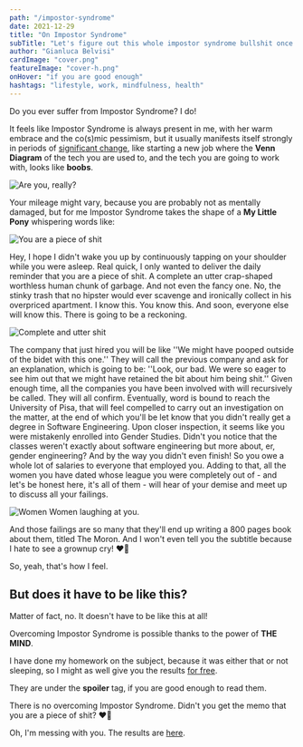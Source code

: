 ```yaml
---
path: "/impostor-syndrome"
date: 2021-12-29
title: "On Impostor Syndrome"
subTitle: "Let's figure out this whole impostor syndrome bullshit once and for all"
author: "Gianluca Belvisi"
cardImage: "cover.png"
featureImage: "cover-h.png"
onHover: "if you are good enough"
hashtags: "lifestyle, work, mindfulness, health"
---
```



Do you ever suffer from Impostor Syndrome? I do!

It feels like Impostor Syndrome is always present in me, with her warm embrace and the co(s)mic pessimism, but it usually manifests itself strongly in periods of [significant change](/leaving-king), like starting a new job where the **Venn Diagram** of the tech you are used to, and the tech you are going to work with, looks like **boobs**.

![Are you, really?](impostor.jpg)

Your mileage might vary, because you are probably not as mentally damaged, but for me Impostor Syndrome takes the shape of a **My Little Pony** whispering words like:

![You are a piece of shit](mlp2.png)


<Pony>
    Hey, I hope I didn't wake you up by continuously tapping on your shoulder while you were asleep.
</Pony>
<Pony>
    Real quick, I only wanted to deliver the daily reminder that you are a piece of shit.
</Pony>
<Pony>
    A complete an utter crap-shaped worthless human chunk of garbage.
</Pony>
<Pony>
    And not even the fancy one. No, the stinky trash that no hipster would ever scavenge and ironically collect in his
    overpriced apartment.
</Pony>
<Pony>
    I know this. You know this. And soon, everyone else will know this.
</Pony>
<Pony>
    There is going to be a reckoning.
</Pony>

![Complete and utter shit](mlp3.png)

<Pony>
    The company that just hired you will be like ''We might have pooped outside of the bidet with this one.''
</Pony>
<Pony>
    They will call the previous company and ask for an explanation, which is going to be: ''Look, our bad. We were
    so eager to see him out that we might have retained the bit about him being shit.''
</Pony>
<Pony>
    Given enough time, all the companies you have been involved with will recursively be called. They will all confirm.
</Pony>
<Pony>
    Eventually, word is bound to reach the University of Pisa, that will feel compelled to carry out an investigation
    on the matter, at the end of which you'll be let know that you didn't really get a degree in Software Engineering.
</Pony>
<Pony>
    Upon closer inspection, it seems like you were mistakenly enrolled into Gender Studies. Didn't you notice that the
    classes weren't exactly about software engineering but more about, er, gender engineering?
</Pony>
<Pony>
    And by the way you didn't even finish! So you owe a whole lot of salaries to everyone that employed you.
</Pony>
<Pony>
    Adding to that, all the women you have dated whose league you were completely out of - and let's be honest here,
    it's all of them - will hear of your demise and meet up to discuss all your failings.
</Pony>

![Women](women.jpg)
<FigureLabel>Women laughing at you.</FigureLabel>

<Pony>
    And those failings are so many that they'll end up writing a 800 pages book about them, titled The Moron.
</Pony>
<Pony>
    And I won't even tell you the subtitle because I hate to see a grownup cry!
</Pony>
<Pony>
    ❤️🦄
</Pony>

So, yeah, that's how I feel.

## But does it have to be like this?

Matter of fact, no. It doesn't have to be like this at all!

Overcoming Impostor Syndrome is possible thanks to the power of **THE MIND**.

I have done my homework on the subject, because it was either that or not sleeping, so I might as well give you the results [for free](https://paypal.me/gianlucabelvisi).

They are under the **spoiler** tag, if you are good enough to read them.

<Spoiler>
    <p>
        <Pony>
            There is no overcoming Impostor Syndrome. Didn't you get the memo that you are a piece of shit?
        </Pony>
        <Pony>
            ❤️🦄
        </Pony>
    </p>
    <p>
        Oh, I'm messing with you. The results are <a href="/overcoming-impostor-syndrome">here</a>.
    </p>
</Spoiler>


